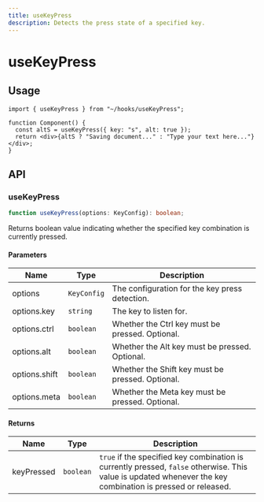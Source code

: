 ```yaml
---
title: useKeyPress
description: Detects the press state of a specified key.
---
```


# useKeyPress

## Usage

```tsx title="Component.tsx"
import { useKeyPress } from "~/hooks/useKeyPress";

function Component() {
  const altS = useKeyPress({ key: "s", alt: true });
  return <div>{altS ? "Saving document..." : "Type your text here..."}</div>;
}
```

## API

### useKeyPress

```ts title="useKeyPress.ts"
function useKeyPress(options: KeyConfig): boolean;
```

Returns boolean value indicating whether the specified key combination is currently pressed.

#### Parameters

| Name          | Type        | Description                                      |
| ------------- | ----------- | ------------------------------------------------ |
| options       | `KeyConfig` | The configuration for the key press detection.   |
| options.key   | `string`    | The key to listen for.                           |
| options.ctrl  | `boolean`   | Whether the Ctrl key must be pressed. Optional.  |
| options.alt   | `boolean`   | Whether the Alt key must be pressed. Optional.   |
| options.shift | `boolean`   | Whether the Shift key must be pressed. Optional. |
| options.meta  | `boolean`   | Whether the Meta key must be pressed. Optional.  |

#### Returns

| Name       | Type      | Description                                                                                                                                                 |
| ---------- | --------- | ----------------------------------------------------------------------------------------------------------------------------------------------------------- |
| keyPressed | `boolean` | `true` if the specified key combination is currently pressed, `false` otherwise. This value is updated whenever the key combination is pressed or released. |
